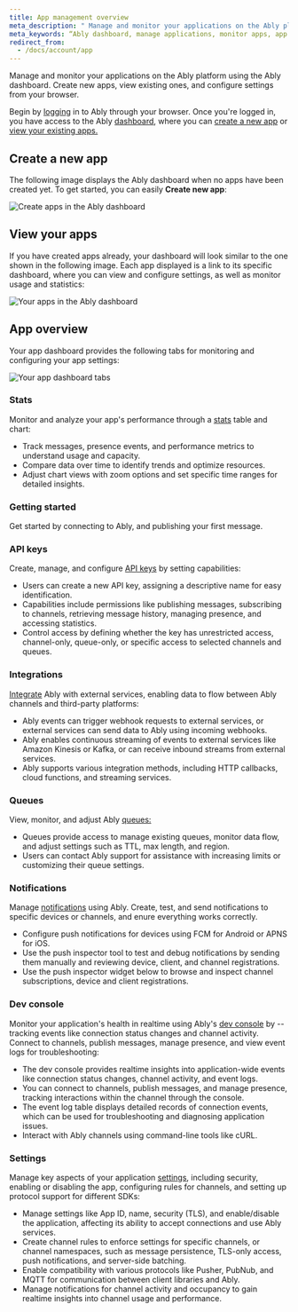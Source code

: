 ```yaml
---
title: App management overview
meta_description: " Manage and monitor your applications on the Ably platform using the Ably dashboard. Create new apps, view existing ones, and configure settings from your browser."
meta_keywords: “Ably dashboard, manage applications, monitor apps, app creation, application settings, Ably platform”
redirect_from:
  - /docs/account/app
---
```


Manage and monitor your applications on the Ably platform using the Ably dashboard. Create new apps, view existing ones, and configure settings from your browser.

Begin by [logging](https://ably.com/login) in to Ably through your browser. Once you're logged in, you have access to the Ably [dashboard](https://ably.com/accounts), where you can [create a new app](#create) or [view your existing apps.](#view)

## Create a new app <a id="create"/>

The following image displays the Ably dashboard when no apps have been created yet. To get started, you can easily **Create new app**:

![Create apps in the Ably dashboard](../../../../../images/content/screenshots/dash/create-app.png)

## View your apps <a id="view"/>

If you have created apps already, your dashboard will look similar to the one shown in the following image. Each app displayed is a link to its specific dashboard, where you can view and configure settings, as well as monitor usage and statistics:

![Your apps in the Ably dashboard](../../../../../images/content/screenshots/dash/your-apps.png)

## App overview

Your app dashboard provides the following tabs for monitoring and configuring your app settings:

![Your app dashboard tabs](../../../../../images/content/screenshots/dash/dash-tabs.png)

### Stats

Monitor and analyze your app's performance through a [stats](/docs/platform/account/app/stats) table and chart:

* Track messages, presence events, and performance metrics to understand usage and capacity.
* Compare data over time to identify trends and optimize resources.
* Adjust chart views with zoom options and set specific time ranges for detailed insights.

### Getting started

Get started by connecting to Ably, and publishing your first message.

### API keys

Create, manage, and configure [API keys](/docs/platform/account/app/api) by setting capabilities:

* Users can create a new API key, assigning a descriptive name for easy identification.
* Capabilities include permissions like publishing messages, subscribing to channels, retrieving message history, managing presence, and accessing statistics.
* Control access by defining whether the key has unrestricted access, channel-only, queue-only, or specific access to selected channels and queues.

### Integrations

[Integrate](/docs/integrations) Ably with external services, enabling data to flow between Ably channels and third-party platforms:

* Ably events can trigger webhook requests to external services, or external services can send data to Ably using incoming webhooks.
* Ably enables continuous streaming of events to external services like Amazon Kinesis or Kafka, or can receive inbound streams from external services.
* Ably supports various integration methods, including HTTP callbacks, cloud functions, and streaming services.

### Queues

View, monitor, and adjust Ably [queues:](/docs/platform/account/app/queues)

* Queues provide access to manage existing queues, monitor data flow, and adjust settings such as TTL, max length, and region.
* Users can contact Ably support for assistance with increasing limits or customizing their queue settings.

### Notifications

Manage [notifications](/docs/platform/account/app/notifications) using Ably. Create, test, and send notifications to specific devices or channels, and enure everything works correctly.

* Configure push notifications for devices using FCM for Android or APNS for iOS.
* Use the push inspector tool to test and debug notifications by sending them manually and reviewing device, client, and channel registrations.
* Use the push inspector widget below to browse and inspect channel subscriptions, device and client registrations.

### Dev console

Monitor your application's health in realtime using Ably's [dev console](/docs/platform/account/app/console) by -- tracking events like connection status changes and channel activity. Connect to channels, publish messages, manage presence, and view event logs for troubleshooting:

* The dev console provides realtime insights into application-wide events like connection status changes, channel activity, and event logs.
* You can connect to channels, publish messages, and manage presence, tracking interactions within the channel through the console.
* The event log table displays detailed records of connection events, which can be used for troubleshooting and diagnosing application issues.
* Interact with Ably channels using command-line tools like cURL.

### Settings

Manage key aspects of your application [settings](/docs/platform/account/app/settings), including security, enabling or disabling the app, configuring rules for channels, and setting up protocol support for different SDKs:

* Manage settings like App ID, name, security (TLS), and enable/disable the application, affecting its ability to accept connections and use Ably services.
* Create channel rules to enforce settings for specific channels, or channel namespaces, such as message persistence, TLS-only access, push notifications, and server-side batching.
* Enable compatibility with various protocols like Pusher, PubNub, and MQTT for communication between client libraries and Ably.
* Manage notifications for channel activity and occupancy to gain realtime insights into channel usage and performance.

